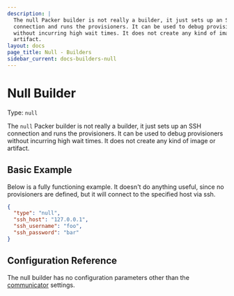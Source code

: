 ```yaml
---
description: |
  The null Packer builder is not really a builder, it just sets up an SSH
  connection and runs the provisioners. It can be used to debug provisioners
  without incurring high wait times. It does not create any kind of image or
  artifact.
layout: docs
page_title: Null - Builders
sidebar_current: docs-builders-null
---
```


# Null Builder

Type: `null`

The `null` Packer builder is not really a builder, it just sets up an SSH
connection and runs the provisioners. It can be used to debug provisioners
without incurring high wait times. It does not create any kind of image or
artifact.

## Basic Example

Below is a fully functioning example. It doesn't do anything useful, since no
provisioners are defined, but it will connect to the specified host via ssh.

```json
{
  "type": "null",
  "ssh_host": "127.0.0.1",
  "ssh_username": "foo",
  "ssh_password": "bar"
}
```

## Configuration Reference

The null builder has no configuration parameters other than the
[communicator](/docs/templates/communicator.html) settings.
